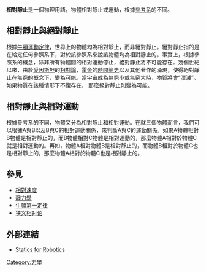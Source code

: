 {{Not|靜力平衡}}
{{Refimprove |time=2010-02-15T18:56:28+00:00 }}
'''相對靜止'''是一個物理用語，物體相對靜止或運動，根據[[參考系|參考系]]的不同。

==相對靜止與絕對靜止==
根據[[牛頓運動定律|牛頓運動定律]]，世界上的物體均為相對靜止，而非絕對靜止。絕對靜止指的是在給定任何參照系下，對於該參照系來說該物體均為相對靜止的。事實上，根據參照系的概念，除非所有物體間的相對運動停止，絕對靜止將不可能存在。幾個世紀以來，由於[[愛因斯坦|愛因斯坦]]的[[相對論|相對論]]，[[霍金|霍金]]的[[時間簡史|時間簡史]]以及其他著作的涌現，使得絕對靜止在[[無窮|無窮]]的概念下，變為可能。當宇宙成為無窮小或無窮大時，物質將會“[[湮滅|湮滅]]”。如果物質在該種情形下不復存在， 那麼絕對靜止則變為可能。

==相對靜止與相對運動==
根據參考系的不同，物體又分為相對靜止和相對運動。在就三個物體而言，我們可以根據A與B以及B與C的相對運動關係，來判斷A與C的運動關係。如果A物體相對B物體是相對靜止的，而B物體相對C物體是相對運動的，那麼物體A相對於物體C就是相對運動的。再如，物體A相對物體B是相對靜止的，而物體B相對於物體C也是相對靜止的，那麼物體A相對於物體C也是相對靜止的。

==參見==
*[[相對速度|相對速度]]
*[[靜力學|靜力學]]
*[[牛頓第一定律|牛頓第一定律]]
*[[狭义相对论|狭义相对论]]

==外部連結==
*[http://www.societyofrobots.com/mechanics_statics.shtml Statics for Robotics] {{Wayback|url=http://www.societyofrobots.com/mechanics_statics.shtml |date=20090615164907 }}

[[Category:力學|Category:力學]]